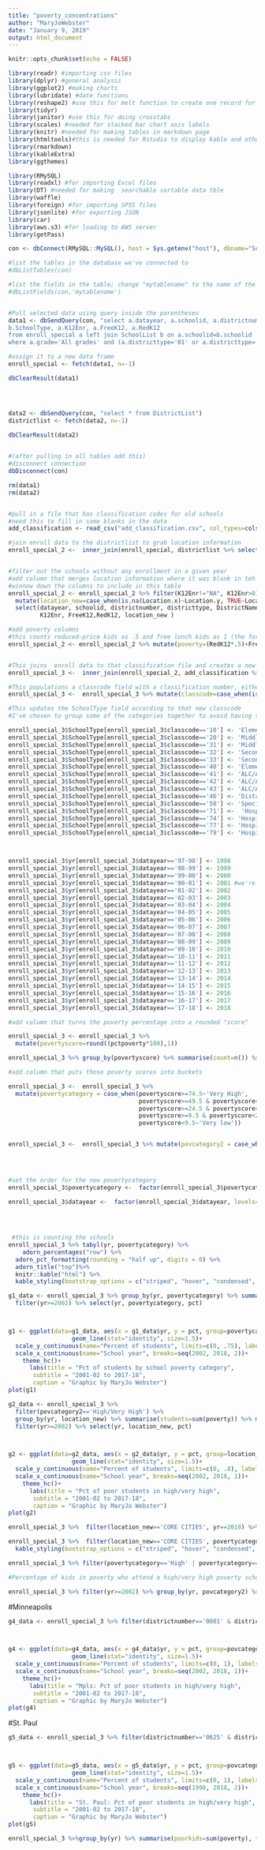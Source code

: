 ```yaml
---
title: "poverty_concentrations"
author: "MaryJoWebster"
date: "January 9, 2019"
output: html_document
---
```


```r
knitr::opts_chunk$set(echo = FALSE)
```
```r

library(readr) #importing csv files
library(dplyr) #general analysis 
library(ggplot2) #making charts
library(lubridate) #date functions
library(reshape2) #use this for melt function to create one record for each team
library(tidyr)
library(janitor) #use this for doing crosstabs
library(scales) #needed for stacked bar chart axis labels
library(knitr) #needed for making tables in markdown page
library(htmltools)#this is needed for Rstudio to display kable and other html code
library(rmarkdown)
library(kableExtra)
library(ggthemes)

library(RMySQL)
library(readxl) #for importing Excel files
library(DT) #needed for making  searchable sortable data tble
library(waffle)
library(foreign) #for importing SPSS files
library(jsonlite) #for exporting JSON
library(car)
library(aws.s3) #for loading to AWS server
library(getPass)


```

```r
con <- dbConnect(RMySQL::MySQL(), host = Sys.getenv("host"), dbname="Schools",user= Sys.getenv("userid"), password=Sys.getenv("pwd"))

#list the tables in the database we've connected to
#dbListTables(con)

#list the fields in the table; change "mytablename" to the name of the table you're trying to connect to
#dbListFields(con,'mytablename')


#Pull selected data using query inside the parentheses
data1 <- dbSendQuery(con, "select a.datayear, a.schoolid, a.districtnumber, a.districttype, b.DistrictName, b.SchoolName, b.Location, b.Metro7county, a.SchoolClassification,
b.SchoolType, a.K12Enr, a.FreeK12, a.RedK12
from enroll_special a left join SchoolList b on a.schoolid=b.schoolid
where a.grade='All grades' and (a.districttype='01' or a.districttype='03' or a.districttype='07' or a.districttype='06')")

#assign it to a new data frame
enroll_special <- fetch(data1, n=-1)

dbClearResult(data1)




data2 <- dbSendQuery(con, "select * from DistrictList")
districtlist <- fetch(data2, n=-1)

dbClearResult(data2)
						   

#(after pulling in all tables add this)
#disconnect connection
dbDisconnect(con)

rm(data1)
rm(data2)


#pull in a file that has classification codes for old schools
#need this to fill in some blanks in the data
add_classification <- read_csv("add_classification.csv", col_types=cols(.default="c"))

```
```r

#join enroll data to the districtlist to grab location information 
enroll_special_2 <-  inner_join(enroll_special, districtlist %>% select(DistrictNumber, DistrictType,Metro7County, Location), by=c("districtnumber"="DistrictNumber", "districttype"="DistrictType"))


#filter out the schools without any enrollment in a given year
#add column that merges location information where it was blank in teh enrollment data, it pulls from district list data
#winnow down the columns to include in this table
enroll_special_2 <- enroll_special_2 %>% filter(K12Enr!="NA", K12Enr>0) %>% 
  mutate(location_new=case_when(is.na(Location.x)~Location.y, TRUE~Location.x)) %>% 
  select(datayear, schoolid, districtnumber, districttype, DistrictName, SchoolName, SchoolClassification, SchoolType,
         K12Enr, FreeK12,RedK12, location_new )

#add poverty columns
#this counts reduced-price kids as .5 and free lunch kids as 1 (the formula the state uses for Basic Skills)
enroll_special_2 <- enroll_special_2 %>% mutate(poverty=(RedK12*.5)+FreeK12,pctpoverty=poverty/K12Enr)


#This joins  enroll data to that classification file and creates a new dataframe
enroll_special_3 <-  inner_join(enroll_special_2, add_classification %>% select(schoolid, Classification), by=c("schoolid"="schoolid"))

#This populations a classcode field with a classification number, either from the enroll data or (where missing) from the classifcation data frame
enroll_special_3 <-  enroll_special_3 %>% mutate(classcode=case_when(is.na(SchoolClassification)~Classification, TRUE~SchoolClassification)) %>% select(datayear, schoolid, districtnumber, districttype, DistrictName,                                                                                         SchoolName, classcode, SchoolType,K12Enr, FreeK12, RedK12, location_new, poverty, pctpoverty)


```

```r

#This updates the SchoolType field according to that new classcode
#I've chosen to group some of the categories together to avoid having small buckets

enroll_special_3$SchoolType[enroll_special_3$classcode=='10'] <- 'Elementary'
enroll_special_3$SchoolType[enroll_special_3$classcode=='20'] <- 'Middle/Junior High'
enroll_special_3$SchoolType[enroll_special_3$classcode=='31'] <- 'Middle/Junior High'
enroll_special_3$SchoolType[enroll_special_3$classcode=='32'] <- 'Secondary/Senior High'
enroll_special_3$SchoolType[enroll_special_3$classcode=='33'] <- 'Secondary/Senior High'
enroll_special_3$SchoolType[enroll_special_3$classcode=='40'] <- 'Elementary/Secondary Combo'
enroll_special_3$SchoolType[enroll_special_3$classcode=='41'] <- 'ALC/ALP/Private'
enroll_special_3$SchoolType[enroll_special_3$classcode=='42'] <- 'ALC/ALP/Private'
enroll_special_3$SchoolType[enroll_special_3$classcode=='43'] <- 'ALC/ALP/Private'
enroll_special_3$SchoolType[enroll_special_3$classcode=='46'] <- 'Distance Learning'
enroll_special_3$SchoolType[enroll_special_3$classcode=='50'] <- 'Special Education'
enroll_special_3$SchoolType[enroll_special_3$classcode=='71'] <-  'Hospital/Medical/Treatment/Misc'
enroll_special_3$SchoolType[enroll_special_3$classcode=='74'] <- 'Hospital/Medical/Treatment/Misc'
enroll_special_3$SchoolType[enroll_special_3$classcode=='77'] <- 'Hospital/Medical/Treatment/Misc'
enroll_special_3$SchoolType[enroll_special_3$classcode=='79'] <- 'Hospital/Medical/Treatment/Misc'



enroll_special_3$yr[enroll_special_3$datayear=='97-98'] <- 1998
enroll_special_3$yr[enroll_special_3$datayear=='98-99'] <- 1999
enroll_special_3$yr[enroll_special_3$datayear=='99-00'] <- 2000
enroll_special_3$yr[enroll_special_3$datayear=='00-01'] <- 2001 #we're missing data for this year
enroll_special_3$yr[enroll_special_3$datayear=='01-02'] <- 2002
enroll_special_3$yr[enroll_special_3$datayear=='02-03'] <- 2003
enroll_special_3$yr[enroll_special_3$datayear=='03-04'] <- 2004
enroll_special_3$yr[enroll_special_3$datayear=='04-05'] <- 2005
enroll_special_3$yr[enroll_special_3$datayear=='05-06'] <- 2006
enroll_special_3$yr[enroll_special_3$datayear=='06-07'] <- 2007
enroll_special_3$yr[enroll_special_3$datayear=='07-08'] <- 2008
enroll_special_3$yr[enroll_special_3$datayear=='08-09'] <- 2009
enroll_special_3$yr[enroll_special_3$datayear=='09-10'] <- 2010
enroll_special_3$yr[enroll_special_3$datayear=='10-11'] <- 2011
enroll_special_3$yr[enroll_special_3$datayear=='11-12'] <- 2012
enroll_special_3$yr[enroll_special_3$datayear=='12-13'] <- 2013
enroll_special_3$yr[enroll_special_3$datayear=='13-14'] <- 2014
enroll_special_3$yr[enroll_special_3$datayear=='14-15'] <- 2015
enroll_special_3$yr[enroll_special_3$datayear=='15-16'] <- 2016
enroll_special_3$yr[enroll_special_3$datayear=='16-17'] <- 2017
enroll_special_3$yr[enroll_special_3$datayear=='17-18'] <- 2018
```

```r
#add column that turns the poverty percentage into a rounded "score"

enroll_special_3 <- enroll_special_3 %>%
  mutate(povertyscore=round((pctpoverty*100),1))

enroll_special_3 %>% group_by(povertyscore) %>% summarise(count=n()) %>% arrange(povertyscore)
```

```r
#add column that puts those poverty scores into buckets

enroll_special_3 <-  enroll_special_3 %>%
  mutate(povertycategory = case_when(povertyscore>=74.5~'Very High',
                                     povertyscore>=49.5 & povertyscore<74.5~'High',
                                     povertyscore>=24.5 & povertyscore<49.5~'Medium',
                                     povertyscore>=9.5 & povertyscore<24.5~'Low',
                                     povertyscore<9.5~'Very low'))


enroll_special_3 <-  enroll_special_3 %>% mutate(povcategory2 = case_when(povertycategory=='High' | povertycategory=='Very High'~'High/Very High',
                                                                          povertycategory=='Medium'~'Medium',
                                                                          povertycategory=='Low' | povertycategory=='Very low'~'Low/Very Low'))


#set the order for the new povertycategory
enroll_special_3$povertycategory <-  factor(enroll_special_3$povertycategory, levels=c("Very low", "Low", "Medium", "High", "Very High"))

enroll_special_3$datayear <-  factor(enroll_special_3$datayear, levels=c("97-98", "98-99", "99-00", "00-01","01-02", "02-03", "03-04","04-05",
                                                                         "05-06", "06-07", "07-08", "08-09", "09-10", "10-11", "11-12",
                                                                         "12-13", "13-14", "14-15", "15-16", "16-17", "17-18"))


 #this is counting the schools
enroll_special_3 %>% tabyl(yr, povertycategory) %>% 
    adorn_percentages("row") %>%
  adorn_pct_formatting(rounding = "half up", digits = 0) %>%
  adorn_title("top")%>%
  knitr::kable("html") %>% 
  kable_styling(bootstrap_options = c("striped", "hover", "condensed", "responsive"), full_width = F, position="left")
```



```r

g1_data <- enroll_special_3 %>% group_by(yr, povertycategory) %>% summarise(students=sum(K12Enr)) %>% mutate(pct=students/sum(students)) %>%
  filter(yr>=2002) %>% select(yr, povertycategory, pct)



g1 <- ggplot(data=g1_data, aes(x = g1_data$yr, y = pct, group=povertycategory, col=povertycategory)) +
                  geom_line(stat="identity", size=1.5)+
  scale_y_continuous(name="Percent of students", limits=c(0, .75), labels=percent)+
  scale_x_continuous(name="School year", breaks=seq(2002, 2018, 2))+
    theme_hc()+
      labs(title = "Pct of students by school poverty category", 
       subtitle = "2001-02 to 2017-18",
       caption = "Graphic by MaryJo Webster")
plot(g1)

```


```r
g2_data <- enroll_special_3 %>%
  filter(povcategory2=='High/Very High') %>% 
  group_by(yr, location_new) %>% summarise(students=sum(poverty)) %>% mutate(pct=students/sum(students)) %>%
  filter(yr>=2002) %>% select(yr, location_new, pct)



g2 <- ggplot(data=g2_data, aes(x = g2_data$yr, y = pct, group=location_new, col=location_new)) +
                  geom_line(stat="identity", size=1.5)+
  scale_y_continuous(name="Percent of students", limits=c(0, .8), labels=percent)+
  scale_x_continuous(name="School year", breaks=seq(2002, 2018, 1))+
    theme_hc()+
      labs(title = "Pct of poor students in high/very high", 
       subtitle = "2001-02 to 2017-18",
       caption = "Graphic by MaryJo Webster")
plot(g2)


```



```r


enroll_special_3 %>%  filter(location_new=='CORE CITIES', yr==2018) %>% group_by(povertycategory) %>% summarise(kids=sum(K12Enr), count=n())
```

```r
enroll_special_3 %>%  filter(location_new=='CORE CITIES', povertycategory=='Very High' | povertycategory=='High') %>% group_by(yr) %>% summarise(kids=sum(K12Enr), count=n())%>%  kable("html") %>%
  kable_styling(bootstrap_options = c("striped", "hover", "condensed", "responsive"), full_width = F, position="left")
```


```r
enroll_special_3 %>% filter(povertycategory=='High' | povertycategory=='Very High') %>% group_by(yr) %>% summarise(schools=n(), students=sum(K12Enr), poorstudents=sum(poverty))
```


```r





#Percentage of kids in poverty who attend a high/very high poverty school (statewide)

enroll_special_3 %>% filter(yr>=2002) %>% group_by(yr, povcategory2) %>% summarise(students=sum(poverty)) %>% mutate(pct=students/sum(students)) %>% filter(povcategory2=='High/Very High')
```





#Minneapolis
```r
g4_data <- enroll_special_3 %>% filter(districtnumber=='0001' & districttype=='03') %>% group_by(yr, povcategory2) %>% summarise(kids=sum(poverty)) %>% mutate(pct=kids/sum(kids))%>% select(yr, povcategory2, pct)



g4 <- ggplot(data=g4_data, aes(x = g4_data$yr, y = pct, group=povcategory2, col=povcategory2)) +
                  geom_line(stat="identity", size=1.5)+
  scale_y_continuous(name="Percent of students", limits=c(0, 1), labels=percent)+
  scale_x_continuous(name="School year", breaks=seq(2002, 2018, 1))+
    theme_hc()+
      labs(title = "Mpls: Pct of poor students in high/very high", 
       subtitle = "2001-02 to 2017-18",
       caption = "Graphic by MaryJo Webster")
plot(g4)

```




#St. Paul
```r
g5_data <- enroll_special_3 %>% filter(districtnumber=='0625' & districttype=='01') %>% group_by(yr, povcategory2) %>% summarise(kids=sum(poverty)) %>% mutate(pct=kids/sum(kids))%>% select(yr, povcategory2, pct)



g5 <- ggplot(data=g5_data, aes(x = g5_data$yr, y = pct, group=povcategory2, col=povcategory2)) +
                  geom_line(stat="identity", size=1.5)+
  scale_y_continuous(name="Percent of students", limits=c(0, 1), labels=percent)+
  scale_x_continuous(name="School year", breaks=seq(1998, 2018, 2))+
    theme_hc()+
      labs(title = "St. Paul: Pct of poor students in high/very high", 
       subtitle = "2001-02 to 2017-18",
       caption = "Graphic by MaryJo Webster")
plot(g5)

```


```r
enroll_special_3 %>%group_by(yr) %>% summarise(poorkids=sum(poverty), totalkids=sum(K12Enr)) %>% mutate(pct=poorkids/totalkids)
```

